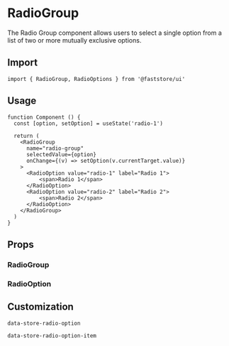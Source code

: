
# RadioGroup

The Radio Group component allows users to select a single option from a list of two or more mutually exclusive options.

## Import

```tsx
import { RadioGroup, RadioOptions } from '@faststore/ui'
```

## Usage

```tsx live
function Component () {
  const [option, setOption] = useState('radio-1')

  return (
    <RadioGroup
      name="radio-group"
      selectedValue={option}
      onChange={(v) => setOption(v.currentTarget.value)}
    >
      <RadioOption value="radio-1" label="Radio 1">
          <span>Radio 1</span>
      </RadioOption>
      <RadioOption value="radio-2" label="Radio 2">
          <span>Radio 2</span>
      </RadioOption>
    </RadioGroup>
  )
}
```

## Props

### RadioGroup

<PropsSection name="RadioGroup" />

### RadioOption

<PropsSection name="RadioOption" />

## Customization

`data-store-radio-option`

`data-store-radio-option-item`
